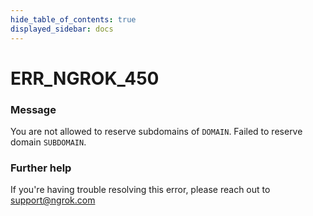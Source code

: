 ```yaml
---
hide_table_of_contents: true
displayed_sidebar: docs
---
```



# ERR_NGROK_450

### Message
You are not allowed to reserve subdomains of `DOMAIN`. Failed to reserve domain `SUBDOMAIN`.

<ErrorDetails error='err_ngrok_450' />


### Further help
If you're having trouble resolving this error, please reach out to [support@ngrok.com](mailto:support@ngrok.com?subject=Help%20with%20ERR_NGROK_450)

